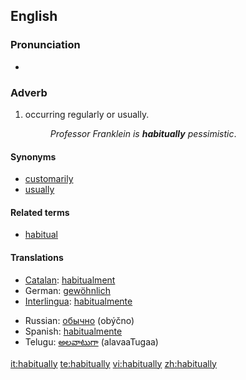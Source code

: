 ==English==

===Pronunciation===
*{{audio|en-us-habitually.ogg|Audio (US)}}

===Adverb===
{{en-adv|-}}

# occurring regularly or usually.
#:''Professor Franklein is '''habitually''' pessimistic''.

====Synonyms====
*[[customarily]]
*[[usually]]

====Related terms====
* [[habitual]]

====Translations====
{{trans-top|occurring regularly or usually}}
*[[Catalan]]: [[habitualment]]
*German: [[gewöhnlich]]
*[[Interlingua]]: [[habitualmente]]
{{trans-mid}}
*Russian: [[обычно]] (obýčno)
*Spanish: [[habitualmente]]
*Telugu: [[అలవాటుగా]] (alavaaTugaa)
{{trans-bottom}}

[[it:habitually]]
[[te:habitually]]
[[vi:habitually]]
[[zh:habitually]]